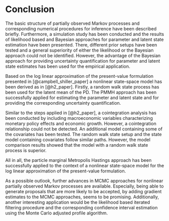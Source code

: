 # Conclusion {#conclusion}

The basic structure of partially observed Markov processes and corresponding numerical procedures for inference have been described briefly. Furthermore, a simulation study has been conducted and the results of likelihood based and Bayesian approaches for parameter and latent state estimation have been presented. There, different prior setups have been tested and a general superiority of either the likelihood or the Bayesian approach could not be identified. However, the advantage of the Bayesian approach for providing uncertainty quantification for parameter and latent state estimates has been used for the empirical application. 

Based on the log linear approximation of the present-value formulation presented in [@campbell_shiller_paper] a nonlinear state-space model has been derived as in [@h2_paper]. Firstly, a random walk state process has been used for the latent mean of the PD. The PMMH approach has been successfully applied for estimating the parameter and latent state and for providing the corresponding uncertainty quantification.

Similar to the steps applied in [@h2_paper], a cointegration analysis has been conducted by including macroeconomic variables characterizing monetary policy effects and economic growth. However, a cointegration relationship could not be detected. An additional model containing some of the covariates has been tested. The random walk state setup and the state model containing covariates follow similar paths. However, the model comparison results showed that the model with a random walk state process is superior.

All in all, the particle marginal Metropolis Hastings approach has been successfully applied to the context of a nonlinear state-space model for the log linear approximation of the present-value formulation.

As a possible outlook, further advances in MCMC approaches for nonlinear partially observed Markov processes are available. Especially, being able to generate proposals that are more likely to be accepted, by adding gradient estimates to the MCMC approaches, seems to be promising. Additionally, another interesting application would be the likelihood based iterated filtering procedure and the corresponding confidence interval estimation using the Monte Carlo adjusted
profile algorithm.

